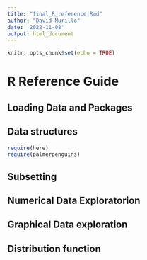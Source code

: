 ---
title: "final_R_reference.Rmd"
author: "David Murillo"
date: '2022-11-08'
output: html_document
---

```{r setup, include=FALSE}
knitr::opts_chunk$set(echo = TRUE)
```

# R Reference Guide {.tabset .tabset-pills}


## Loading Data and Packages


## Data structures

```{r}
require(here)
require(palmerpenguins)

```


## Subsetting 

## Numerical Data Exploratorion

## Graphical Data exploration

## Distribution function

